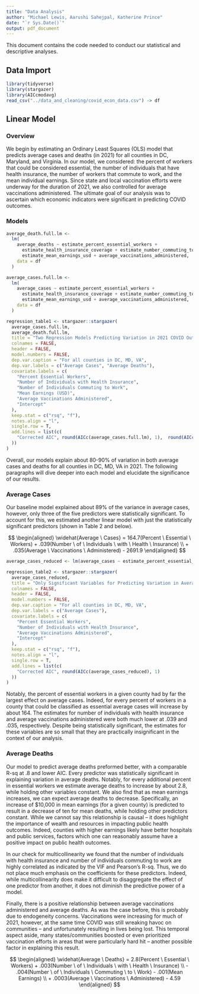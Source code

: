 ```yaml
---
title: "Data Analysis"
author: "Michael Lewis, Aarushi Sahejpal, Katherine Prince"
date: "`r Sys.Date()`"
output: pdf_document
---
```


This document contains the code needed to conduct our statistical and descriptive analyses.

## Data Import 
```r
library(tidyverse)
library(stargazer)
library(AICcmodavg)
read_csv("../data_and_cleaning/covid_econ_data.csv") -> df
```
## Linear Model

### Overview
We begin by estimating an Ordinary Least Squares (OLS) model that predicts average cases and deaths (in 2021) for all counties in DC, Maryland, and Virginia. In our model, we considered: the percent of workers that could be considered essential, the number of individuals that have health insurance, the number of workers that commute to work, and the mean individual earnings. Since state and local vaccination efforts were underway for the duration of 2021, we also controlled for average vaccinations administered. The ultimate goal of our analysis was to ascertain which economic indicators were significant in predicting COVID outcomes. 

### Models 

```r
average_death.full.lm <-
  lm(
    average_deaths ~ estimate_percent_essential_workers +
      estimate_health_insurance_coverage + estimate_number_commuting_to_work +
      estimate_mean_earnings_usd + average_vaccinations_administered,
    data = df
  )

average_cases.full.lm <-
  lm(
    average_cases ~ estimate_percent_essential_workers +
      estimate_health_insurance_coverage + estimate_number_commuting_to_work +
      estimate_mean_earnings_usd + average_vaccinations_administered,
    data = df
  )

regression_table1 <- stargazer::stargazer(
  average_cases.full.lm,
  average_death.full.lm,
  title = "Two Regression Models Predicting Variation in 2021 COVID Outcomes",
  colnames = FALSE,
  header = FALSE,
  model.numbers = FALSE,
  dep.var.caption = "For all counties in DC, MD, VA",
  dep.var.labels = c("Average Cases", "Average Deaths"),
  covariate.labels = c(
    "Percent Essential Workers",
    "Number of Individuals with Health Insurance",
    "Number of Individuals Commuting to Work",
    "Mean Earnings (USD)",
    "Average Vaccinations Administered",
    "Intercept"
  ),
  keep.stat = c("rsq", "f"),
  notes.align = "l",
  single.row = T,
  add.lines = list(c(
    "Corrected AIC", round(AICc(average_cases.full.lm), 1),  round(AICc(average_death.full.lm), 1)
  ))
)

```

Overall, our models explain about 80-90% of variation in both average cases and deaths for all counties in DC, MD, VA in 2021. The following paragraphs will dive deeper into each model and elucidate the significance of our results. 

### Average Cases

Our baseline model explained about 89% of the variance in average cases, however, only three of the five predictors were statistically significant. To account for this, we estimated another linear model with just the statistically significant predictors (shown in Table 2 and below).

$$
\begin{aligned}
\widehat{Average \ Cases} =  
164.7(Percent \ Essential \ Workers) + .039(Number \ of \ Individuals \ with \ Health \ Insurance) \\ 
+ .035(Average \ Vaccinations \ Administered) - 2691.9
\end{aligned}
$$
```r
average_cases_reduced <- lm(average_cases ~ estimate_percent_essential_workers + estimate_health_insurance_coverage + average_vaccinations_administered, data = df) 

regression_table2 <- stargazer::stargazer(
  average_cases_reduced, 
  title = "Only Significant Variables for Predicting Variation in Average Cases",
  colnames = FALSE,
  header = FALSE,
  model.numbers = FALSE,
  dep.var.caption = "For all counties in DC, MD, VA",
  dep.var.labels = c("Average Cases"),
  covariate.labels = c(
    "Percent Essential Workers",
    "Number of Individuals with Health Insurance",
    "Average Vaccinations Administered",
    "Intercept"
  ),
  keep.stat = c("rsq", "f"),
  notes.align = "l",
  single.row = T,
  add.lines = list(c(
    "Corrected AIC", round(AICc(average_cases_reduced), 1)
  ))
) 

```


Notably, the percent of essential workers in a given county had by far the largest effect on average cases. Indeed, for every percent of workers in a county that could be classified as essential average cases will increase by about 164. The estimates for number of individuals with health insurance and average vaccinations administered were both much lower at .039 and .035, respectively. Despite being statistically significant, the estimates for these variables are so small that they are practically insignificant in the context of our analysis. 

### Average Deaths

Our model to predict average deaths preformed better, with a comparable R-sq at .8 and lower AIC. Every predictor was statistically significant in explaining variation in average deaths. Notably, for every additional percent in essential workers we estimate average deaths to increase by about 2.8, while holding other variables constant. We also find that as mean earnings increases, we can expect average deaths to decrease. Specifically, an increase of $10,000 in mean earnings (for a given county) is predicted to result in a decrease of ten for mean deaths, while holding other predictors constant. While we cannot say this relationship is causal -- it does highlight the importance of wealth and resources in impacting public health outcomes. Indeed, counties with higher earnings likely have better hospitals and public services, factors which one can reasonably assume have a positive impact on public health outcomes. 

In our check for multicollinearity we found that the number of individuals with health insurance and number of individuals commuting to work are highly correlated as indicated by the VIF and Pearson's R-sq. Thus, we do not place much emphasis on the coefficients for these predictors. Indeed, while multicollinearity does make it difficult to disaggregate the effect of one predictor from another, it does not diminish the predictive power of a model. 

Finally, there is a positive relationship between average vaccinations administered and average deaths. As was the case before, this is probably due to endogeneity concerns. Vaccinations were increasing for much of 2021, however, at the same time COVID was still wreaking havoc on communities -- and unfortunately resulting in lives being lost. This temporal aspect aside, many states/communities boosted or even prioritized vaccination efforts in areas that were particularly hard hit -- another possible factor in explaining this result. 


$$
\begin{aligned}
\widehat{Average \ Deaths} =  
2.8(Percent \ Essential \ Workers) + .003(Number \ of \ Individuals \ with \ Health \ Insurance) \\ 
- .004(Number \ of \ Individuals \ Commuting \ to \ Work) - .001(Mean Earnings) \\
+ .0003(Average \ Vaccinations \ Administered) - 4.59
\end{aligned}
$$




